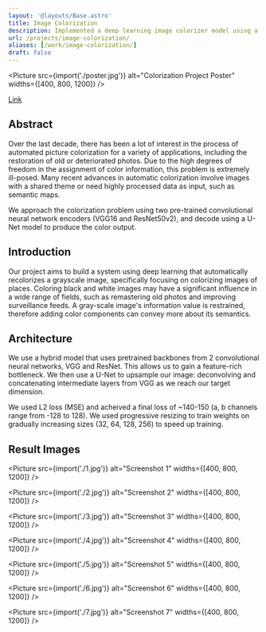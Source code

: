 ```yaml
---
layout: '@layouts/Base.astro'
title: Image Colorization
description: Implemented a deep learning image colorizer model using a hybrid Convolutional Neural Networks and UNets.
url: /projects/image-colorization/
aliases: [/work/image-colorization/]
draft: false
---
```



<Picture
    src={import('./poster.jpg')}
    alt="Colorization Project Poster"
    widths={[400, 800, 1200]}
/>

[Link](https://github.com/jchen/colorizer)

## Abstract

Over the last decade, there has been a lot of interest in the process of automated picture colorization for a variety of applications, including the restoration of old or deteriorated photos. Due to the high degrees of freedom in the assignment of color information, this problem is extremely ill-posed. Many recent advances in automatic colorization involve images with a shared theme or need highly processed data as input, such as semantic maps.

We approach the colorization problem using two pre-trained convolutional neural network encoders (VGG16 and ResNet50v2), and decode using a U-Net model to produce the color output.

## Introduction

Our project aims to build a system using deep learning that automatically recolorizes a grayscale image, specifically focusing on colorizing images of places. Coloring black and white images may have a significant influence in a wide range of fields, such as remastering old photos and improving surveillance feeds. A gray-scale image's information value is restrained, therefore adding color components can convey more about its semantics.

## Architecture

We use a hybrid model that uses pretrained backbones from 2 convolutional neural networks, VGG and ResNet. This allows us to gain a feature-rich bottleneck. We then use a U-Net to upsample our image: deconvolving and concatenating intermediate layers from VGG as we reach our target dimension.

We used L2 loss (MSE) and acheived a final loss of ~140-150 (a, b channels range from -128 to 128). We used progressive resizing to train weights on gradually increasing sizes (32, 64, 128, 256) to speed up training.

## Result Images

<Picture src={import('./1.jpg')} alt="Screenshot 1" widths={[400, 800, 1200]} />

<Picture src={import('./2.jpg')} alt="Screenshot 2" widths={[400, 800, 1200]} />

<Picture src={import('./3.jpg')} alt="Screenshot 3" widths={[400, 800, 1200]} />

<Picture src={import('./4.jpg')} alt="Screenshot 4" widths={[400, 800, 1200]} />

<Picture src={import('./5.jpg')} alt="Screenshot 5" widths={[400, 800, 1200]} />

<Picture src={import('./6.jpg')} alt="Screenshot 6" widths={[400, 800, 1200]} />

<Picture src={import('./7.jpg')} alt="Screenshot 7" widths={[400, 800, 1200]} />

